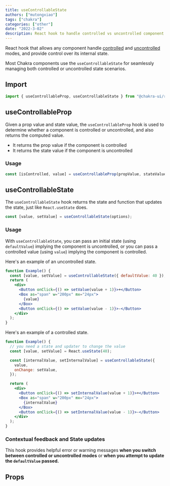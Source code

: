 ```yaml
---
title: useControllableState
authors: ["mutongxiao"]
tags: ["chakra"]
categories: ["other"]
date: "2022-3-02"
description: React hook to handle controlled vs uncontrolled component scenarios
---
```


React hook that allows any component handle
[controlled](https://reactjs.org/docs/forms.html#controlled-components) and
[uncontrolled](https://reactjs.org/docs/uncontrolled-components.html) modes, and
provide control over its internal state.

Most Chakra components use the `useControllableState` for seamlessly managing
both controlled or uncontrolled state scenarios.

## Import

```js
import { useControllableProp, useControllableState } from "@chakra-ui/react";
```

## useControllableProp

Given a prop value and state value, the `useControllableProp` hook is used to
determine whether a component is controlled or uncontrolled, and also returns
the computed value.

- It returns the prop value if the component is controlled
- It returns the state value if the component is uncontrolled

### Usage

```jsx live=false
const [isControlled, value] = useControllableProp(propValue, stateValue);
```

## useControllableState

The `useControllableState` hook returns the state and function that updates the
state, just like `React.useState` does.

```js live=false
const [value, setValue] = useControllableState(options);
```

### Usage

With `useControllableState`, you can pass an initial state (using
`defaultValue`) implying the component is uncontrolled, or you can pass a
controlled value (using `value`) implying the component is controlled.

Here's an example of an uncontrolled state.

```jsx
function Example() {
  const [value, setValue] = useControllableState({ defaultValue: 40 });
  return (
    <div>
      <Button onClick={() => setValue(value + 1)}>+</Button>
      <Box as="span" w="200px" mx="24px">
        {value}
      </Box>
      <Button onClick={() => setValue(value - 1)}>-</Button>
    </div>
  );
}
```

Here's an example of a controlled state.

```jsx
function Example() {
  // you need a state and updater to change the value
  const [value, setValue] = React.useState(40);

  const [internalValue, setInternalValue] = useControllableState({
    value,
    onChange: setValue,
  });

  return (
    <div>
      <Button onClick={() => setInternalValue(value + 1)}>+</Button>
      <Box as="span" w="200px" mx="24px">
        {internalValue}
      </Box>
      <Button onClick={() => setInternalValue(value - 1)}>-</Button>
    </div>
  );
}
```

### Contextual feedback and State updates

This hook provides helpful error or warning messages **when you switch between
controlled or uncontrolled modes** or **when you attempt to update the
`defaultValue` passed.**

## Props

<PropsTable of="useControllableState" />
